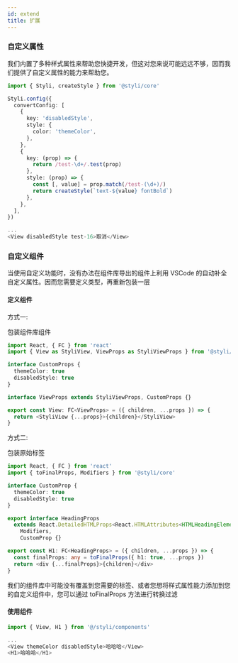 ```yaml
---
id: extend
title: 扩展
---
```


### 自定义属性

我们内置了多种样式属性来帮助您快捷开发，但这对您来说可能远远不够，因而我们提供了自定义属性的能力来帮助您。

```typescript
import { Styli, createStyle } from '@styli/core'

Styli.config({
  convertConfig: [
    {
      key: 'disabledStyle',
      style: {
        color: 'themeColor',
      },
    },
    {
      key: (prop) => {
        return /test-\d+/.test(prop)
      },
      style: (prop) => {
        const [, value] = prop.match(/test-(\d+)/)
        return createStyle(`text-${value} fontBold`)
      },
    },
  ],
})

...
<View disabledStyle test-16>取消</View>
```

### 自定义组件

当使用自定义功能时，没有办法在组件库导出的组件上利用 VSCode 的自动补全自定义属性。因而您需要定义类型，再重新包装一层

#### 定义组件

方式一:

包装组件库组件

```typescript
import React, { FC } from 'react'
import { View as StyliView, ViewProps as StyliViewProps } from '@styli/react'

interface CustomProps {
  themeColor: true
  disabledStyle: true
}

interface ViewProps extends StyliViewProps, CustomProps {}

export const View: FC<ViewProps> = ({ children, ...props }) => {
  return <StyliView {...props}>{children}</StyliView>
}
```

方式二:

包装原始标签

```typescript
import React, { FC } from 'react'
import { toFinalProps, Modifiers } from '@styli/core'

interface CustomProp {
  themeColor: true
  disabledStyle: true
}

export interface HeadingProps
  extends React.DetailedHTMLProps<React.HTMLAttributes<HTMLHeadingElement>, HTMLHeadingElement>,
    Modifiers,
    CustomProp {}

export const H1: FC<HeadingProps> = ({ children, ...props }) => {
  const finalProps: any = toFinalProps({ h1: true, ...props })
  return <div {...finalProps}>{children}</div>
}
```

我们的组件库中可能没有覆盖到您需要的标签、或者您想将样式属性能力添加到您的自定义组件中，您可以通过 toFinalProps 方法进行转换过滤

#### 使用组件

```typescript
import { View, H1 } from '@/styli/components'

...
<View themeColor disabledStyle>哈哈哈</View>
<H1>哈哈哈</H1>
```
